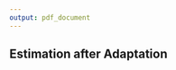 ```yaml
---
output: pdf_document
---
```


## Estimation after Adaptation

```{=latex}
Parameter estimates from standard methods are biased when based on data collected using response-adaptive randomization \citep{xu2013estimation, nie2017adaptively}. This issue arises even when the adjustment is only made at certain intervals such as in group-sequential methods that may terminate early for success or failure or remove under-performing arms at certain intervals instead of for every allocation \citep{emerson1990parameter}. Under reasonable assumptions about the data collection (the algorithm exploits knowledge it gains at least some of the time, and independence of irrelevant alternatives), estimates from adaptively collected data are biased downwards overall \citep{nie2017adaptively}. If an arm is played less frequently the estimate of its mean must be smaller than some other arms. This can happen when the arm is truly inferior or if the samples were ``unlucky'' and lower than the mean. Because the arm is less likely to be played, this negative bias is likely to go uncorrected. If an arm is ``overperforming'' however, it will continue to be played and its estimate will likely revert to the mean for that arm. The end result is that estimates of the mean rewards have overall net negative bias. 

Fortunately, the classic inverse-probability weighted (IPW) estimator provides unbiased estimates of the expected mean rewards. The IPW estimator is given by 

$$\widehat{\mu}_k^{\text{IPW}} = \frac{1}{T}\sum_{t = 1}^T \frac{Y_t I(A_t = k)}{\phi_t(k)}$$

where $\phi_t(k)$ denotes the probability of assignment to arm $k$ at time $t$ conditional on the history: $\phi_t(k) = P(A_t = k | \mathcal{H}_t)$. This conditional assignment probability $\phi_t(k)$ is commonly known as a propensity score. It's important to note that the $T$ in the equation is the total sample size, not the sample size for the $k$-th arm. The total sample size for an experiment should be independent of the assignment probabilities, while the sample size for an arm will depend on changing arm probabilities. The Augmented Inverse-probability Weighted (AIPW) estimator also provides unbiased estimatoes of the expected mean rewards \citep{robins1994estimation, zhong2021aipw}. 

%$$\widehat{\mu}_k^{\text{AIPW}} = \frac{1}{T}\sum_{t = 1}^T \left( \frac{I(A_t = k)}{\phi_t(k)}Y_t + \left(1 - \frac{I(A_t = k)}{\phi_t(k)}\right)\widehat{m}_t(k)\right)$$

```